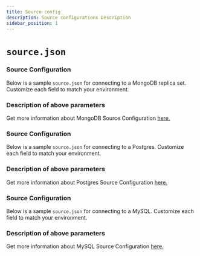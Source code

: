 ```yaml
---
title: Source config
description: Source configurations Description
sidebar_position: 1
---
```


# `source.json`

<Tabs>

<TabItem value="mongo-config" label="MongoDB" default>

### Source Configuration
Below is a sample `source.json` for connecting to a MongoDB replica set. Customize each field to match your environment.

<MongoDBSourceConfig/>

### Description of above parameters

<MongoDBSourceConfigDetails/>

Get more information about MongoDB Source Configuration [here.](../../connectors/mongodb/config)

</TabItem>

<TabItem value="postgres-config" label="Postgres" default>

### Source Configuration
Below is a sample `source.json` for connecting to a Postgres. Customize each field to match your environment.

<PostgresSourceConfig/>

### Description of above parameters

<PostgresSourceConfigDetails/>

Get more information about Postgres Source Configuration [here.](../../connectors/postgres/config)

</TabItem>

<TabItem value="mysql-config" label="MySQL" default>

### Source Configuration
Below is a sample `source.json` for connecting to a MySQL. Customize each field to match your environment.

<MySQLSourceConfig/>

### Description of above parameters

<MySQLSourceConfigDetails/>

Get more information about MySQL Source Configuration [here.](../../connectors/mysql/config)

</TabItem>

</Tabs>